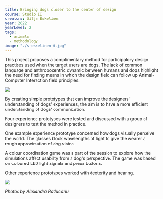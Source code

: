 ```yaml
---
title: Bringing dogs closer to the center of design
course: Studio II
creators: Silja Eskelinen
year: 2022
yearLevel: 2
tags:
  - animals
  - methodology
image: "./s-eskelinen-0.jpg"
---
```



This project proposes a complimentary method for participatory design practises used when the target users are dogs. The lack of common language and anthropocentric dynamic between humans and dogs highlight the need for finding means in which the design field can follow up Animal-Computer Interaction field principles. 

![](./s-eskelinen-1.jpg)

By creating simple prototypes that can improve the designers' understanding of dogs' experiences, the aim is to have a more efficient understanding of dogs' communication.

Four experience prototypes were tested and discussed with a group of designers to test the method in practice. 

One example experience prototype concerned how dogs visually perceive the world. The glasses block wavelengths of light to give the wearer a rough approximation of dog vision.

A colour coordination game was a part of the session to explore how the simulations affect usability from a dog's perspective. The game was based on coloured LED light signals and press buttons.

Other experience prototypes worked with dexterity and hearing.

![](./s-eskelinen-2.jpg)

<MauVideo id="0_oc9kc2z1" />

_Photos by Alexandra Raducanu_
